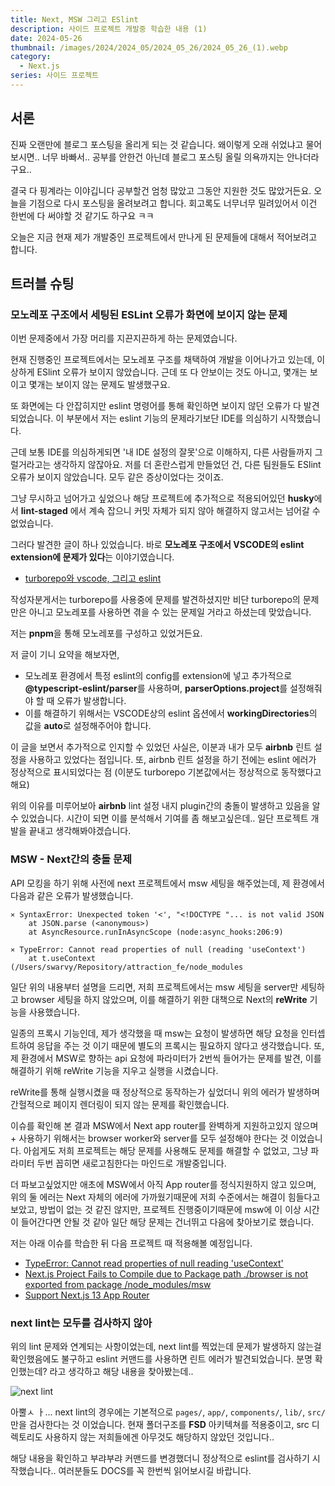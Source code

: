 ```yaml
---
title: Next, MSW 그리고 ESlint
description: 사이드 프로젝트 개발중 학습한 내용 (1)
date: 2024-05-26
thumbnail: /images/2024/2024_05/2024_05_26/2024_05_26_(1).webp
category:
  - Next.js
series: 사이드 프로젝트
---
```


## 서론

진짜 오랜만에 블로그 포스팅을 올리게 되는 것 같습니다. 왜이렇게 오래 쉬었냐고 물어보시면.. 너무 바빠서..
공부를 안한건 아닌데 블로그 포스팅 올릴 의욕까지는 안나더라구요..

결국 다 핑계라는 이야깁니다 공부할건 엄청 많았고 그동안 지원한 것도 많았거든요.
오늘을 기점으로 다시 포스팅을 올려보려고 합니다. 회고록도 너무너무 밀려있어서 이건 한번에 다 써야할 것 같기도 하구요 ㅋㅋ

오늘은 지금 현재 제가 개발중인 프로젝트에서 만나게 된 문제들에 대해서 적어보려고 합니다.

## 트러블 슈팅

### 모노레포 구조에서 세팅된 ESLint 오류가 화면에 보이지 않는 문제

이번 문제중에서 가장 머리를 지끈지끈하게 하는 문제였습니다.

현재 진행중인 프로젝트에서는 모노레포 구조를 채택하여 개발을 이어나가고 있는데, 이상하게 ESlint 오류가 보이지 않았습니다.
근데 또 다 안보이는 것도 아니고, 몇개는 보이고 몇개는 보이지 않는 문제도 발생했구요.

또 화면에는 다 안잡히지만 eslint 명령어를 통해 확인하면 보이지 않던 오류가 다 발견되었습니다.
이 부분에서 저는 eslint 기능의 문제라기보단 IDE를 의심하기 시작했습니다.

근데 보통 IDE를 의심하게되면 '내 IDE 설정의 잘못'으로 이해하지, 다른 사람들까지 그럴거라고는 생각하지 않잖아요.
저를 더 혼란스럽게 만들었던 건, 다른 팀원들도 ESlint 오류가 보이지 않았습니다. 모두 같은 증상이었다는 것이죠.

그냥 무시하고 넘어가고 싶었으나 해당 프로젝트에 추가적으로 적용되어있던 **husky**에서 **lint-staged** 에서 계속 잡으니 커밋 자체가 되지 않아 해결하지 않고서는 넘어갈 수 없었습니다.

그러다 발견한 글이 하나 있었습니다. 바로 **모노레포 구조에서 VSCODE의 eslint extension에 문제가 있다**는 이야기였습니다.

- [turborepo와 vscode, 그리고 eslint](https://velog.io/@soorokim/monorepo%EC%99%80-vscode-%EA%B7%B8%EB%A6%AC%EA%B3%A0-eslint)

작성자분게서는 turborepo를 사용중에 문제를 발견하셨지만 비단 turborepo의 문제만은 아니고 모노레포를 사용하면 겪을 수 있는 문제일 거라고 하셨는데 맞았습니다.

저는 **pnpm**을 통해 모노레포를 구성하고 있었거든요.

저 글이 기니 요약을 해보자면,

- 모노레포 환경에서 특정 eslint의 config를 extension에 넣고 추가적으로 **@typescript-eslint/parser**를 사용하며, **parserOptions.project**를 설정해줘야 할 때 오류가 발생합니다.
- 이를 해결하기 위해서는 VSCODE상의 eslint 옵션에서 **workingDirectories**의 값을 **auto**로 설정해주어야 합니다.

이 글을 보면서 추가적으로 인지할 수 있었던 사실은, 이분과 내가 모두 **airbnb** 린트 설정을 사용하고 있었다는 점입니다.
또, airbnb 린트 설정을 하기 전에는 eslint 에러가 정상적으로 표시되었다는 점 (이분도 turborepo 기본값에서는 정상적으로 동작했다고 해요)

위의 이유를 미루어보아 **airbnb** lint 설정 내지 plugin간의 충돌이 발생하고 있음을 알 수 있었습니다.
시간이 되면 이를 분석해서 기여를 좀 해보고싶은데.. 일단 프로젝트 개발을 끝내고 생각해봐야겠습니다.

### MSW - Next간의 충돌 문제

API 모킹을 하기 위해 사전에 next 프로젝트에서 msw 세팅을 해주었는데, 제 환경에서 다음과 같은 오류가 발생했습니다.

```text
⨯ SyntaxError: Unexpected token '<', "<!DOCTYPE "... is not valid JSON
    at JSON.parse (<anonymous>)
    at AsyncResource.runInAsyncScope (node:async_hooks:206:9)
```

```text
⨯ TypeError: Cannot read properties of null (reading 'useContext')
    at t.useContext (/Users/swarvy/Repository/attraction_fe/node_modules
```

일단 위의 내용부터 설명을 드리면, 저희 프로젝트에서는 msw 세팅을 server만 세팅하고 browser 세팅을 하지 않았으며, 이를 해결하기 위한 대책으로 Next의 **reWrite** 기능을 사용했습니다.

일종의 프록시 기능인데, 제가 생각했을 때 msw는 요청이 발생하면 해당 요청을 인터셉트하여 응답을 주는 것 이기 때문에 별도의 프록시는 필요하지 않다고 생각했습니다.
또, 제 환경에서 MSW로 향하는 api 요청에 파라미터가 2번씩 들어가는 문제를 발견, 이를 해결하기 위해 reWrite 기능을 지우고 실행을 시켰습니다.

reWrite를 통해 실행시켰을 때 정상적으로 동작하는가 싶었더니 위의 에러가 발생하며 간헐적으로 페이지 렌더링이 되지 않는 문제를 확인했습니다.

이슈를 확인해 본 결과 MSW에서 Next app router를 완벽하게 지원하고있지 않으며 + 사용하기 위해서는 browser worker와 server를 모두 설정해야 한다는 것 이었습니다.
아쉽게도 저희 프로젝트는 해당 문제를 사용해도 문제를 해결할 수 없었고, 그냥 파라미터 두번 꼽히면 새로고침한다는 마인드로 개발중입니다.

더 파보고싶었지만 애초에 MSW에서 아직 App router를 정식지원하지 않고 있으며, 위의 둘 에러는 Next 자체의 에러에 가까웠기때문에 저희 수준에서는 해결이 힘들다고 보았고,
방법이 없는 것 같진 않지만, 프로젝트 진행중이기때문에 msw에 이 이상 시간이 들어간다면 안될 것 같아 일단 해당 문제는 건너뛰고 다음에 찾아보기로 했습니다.

저는 아래 이슈를 학습한 뒤 다음 프로젝트 때 적용해볼 예정입니다.

- [TypeError: Cannot read properties of null reading 'useContext'](https://github.com/vercel/next.js/discussions/43577)
- [Next.js Project Fails to Compile due to Package path ./browser is not exported from package /node_modules/msw](https://github.com/mswjs/msw/issues/1801)
- [Support Next.js 13 App Router](https://github.com/mswjs/msw/issues/1644)

### next lint는 모두를 검사하지 않아

위의 lint 문제와 연계되는 사항이었는데, next lint를 찍었는데 문제가 발생하지 않는걸 확인했음에도 불구하고 eslint 커맨드를 사용하면 린트 에러가 발견되었습니다.
분명 확인했는데? 라고 생각하고 해당 내용을 찾아봤는데..

![next lint](</images/2024/2024_05/2024_05_26/2024_05_26_(2).webp>)

아뿔ㅅ ㅏ... next lint의 경우에는 기본적으로 `pages/`, `app/`, `components/`, `lib/`, `src/` 만을 검사한다는 것 이었습니다.
현재 폴더구조를 **FSD** 아키텍쳐를 적용중이고, src 디렉토리도 사용하지 않는 저희들에겐 아무것도 해당하지 않았던 것입니다..

해당 내용을 확인하고 부랴부랴 커맨드를 변경했더니 정상적으로 eslint를 검사하기 시작했습니다.. 여러분들도 DOCS를 꼭 한번씩 읽어보시길 바랍니다.
